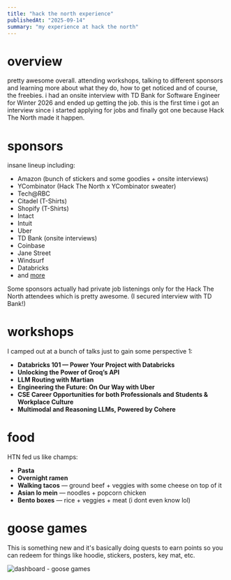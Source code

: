 ```yaml
---
title: "hack the north experience"
publishedAt: "2025-09-14"
summary: "my experience at hack the north"
---
```


# overview

pretty awesome overall. attending workshops, talking to different sponsors and learning more about what they do, how to get noticed and of course, the freebies. i had an onsite interview with TD Bank for Software Engineer for Winter 2026 and ended up getting the job. this is the first time i got an interview since i started applying for jobs and finally got one because Hack The North made it happen. 

# sponsors

insane lineup including:
- Amazon (bunch of stickers and some goodies + onsite interviews)
- YCombinator (Hack The North x YCombinator sweater)
- Tech@RBC 
- Citadel (T-Shirts)
- Shopify (T-Shirts)
- Intact
- Intuit
- Uber
- TD Bank (onsite interviews)
- Coinbase
- Jane Street
- Windsurf
- Databricks
- and [more](https://hackthenorth.com/#sponsors)

Some sponsors actually had private job listenings only for the Hack The North attendees which is pretty awesome. (I secured interview with TD Bank!)

# workshops

I camped out at a bunch of talks just to gain some perspective 1:

* **Databricks 101 — Power Your Project with Databricks**
* **Unlocking the Power of Groq’s API**
* **LLM Routing with Martian**
* **Engineering the Future: On Our Way with Uber**
* **CSE Career Opportunities for both Professionals and Students & Workplace Culture**  
* **Multimodal and Reasoning LLMs, Powered by Cohere**


# food

HTN fed us like champs:

* **Pasta**
* **Overnight ramen**
* **Walking tacos** — ground beef + veggies with some cheese on top of it 
* **Asian lo mein** — noodles + popcorn chicken
* **Bento boxes** — rice + veggies + meat (i dont even know lol)


# goose games

This is something new and it's basically doing quests to earn points so you can redeem for things like hoodie, stickers, posters, key mat, etc. 

![dashboard - goose games](/content/image.png)